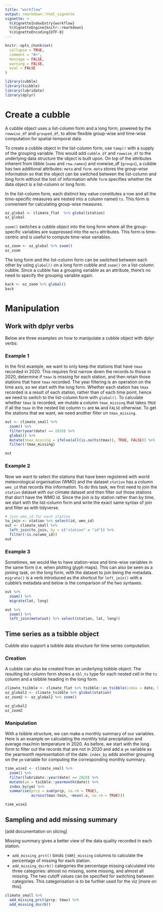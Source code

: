```yaml
---
title: "workflow"
output: rmarkdown::html_vignette
vignette: >
  %\VignetteIndexEntry{workflow}
  %\VignetteEngine{knitr::rmarkdown}
  %\VignetteEncoding{UTF-8}
---
```


```r
knitr::opts_chunk$set(
  collapse = TRUE,
  comment = "#>",
  message = FALSE, 
  warning = FALSE,
  eval = FALSE
)
```

```r
library(cubble)
library(tsibble)
library(lubridate)
library(dplyr)
```

# Create a cubble

A cubble object uses a list-column form and a long form, powered by the `rowwise_df` and `grouped_df`, to allow flexible group-wise and time-wise computation for spatial-temporal data.

To create a cubble object in the list-column form, use `tamp()` with a supply of the grouping variable. This would add `cubble_df` and `rowwise_df` to the underlying data structure the object is built upon. On top of the attributes inherent from tibble (`name` and `row.names`) and rowwise_df (`groups`), a cubble has two additional attributes: `meta` and `form`. `meta` stores the group-wise information so that the object can be switched between the list-column and long form without the lost of information while `form` specifies whether the data object is a list-column or long form.

In the list-column form, each distinct key value constitutes a row and all the time-specific measures are nested into a column named `ts`. This form is convenient for calculating group-wise measures.

```r
oz_global <- climate_flat  %>% global(station)
oz_global
```

`zoom()` switches a cubble object into the long form where all the group-specific variables are suppressed into the `meta` attributes. This form is time-centric and is useful to compute time-wise variables.

```r
oz_zoom <- oz_global %>% zoom()
oz_zoom
```

The long form and the list-column form can be switched between each other by using `global()` on a long form cubble and `zoom()` on a list-column cubble. Since a cubble has a grouping variable as an attribute, there's no need to specify the grouping variable again.

```r
back <- oz_zoom %>% global()
back
```

# Manipulation

## Work with dplyr verbs

Below are three examples on how to manipulate a cubble object with dplyr verbs:

### Example 1 

In the first example, we want to only keep the stations that have `tmax` recorded in 2020. This requires first narrow down the records to those in 2020, determine if `tmax` is missing for each station, and then retain those stations that have `tmax` recorded. The year filtering is an operation on the time axis, so we start with the long form. Whether each station has `tmax` recorded is a result of each station, rather than of each time point, hence we need to switch to the list-column form with `global()`. To calculate whether `tmax` is recorded, we mutate a column `tmax_missing` that takes `TRUE` if all the `tmax` in the nested list column `ts` are `NA` and `FALSE` otherwise. To get the stations that we want, we need another filter on `tmax_missing`.


```r
out <- climate_small %>%
  zoom() %>% 
  filter(year(date) == 2020) %>% 
  global() %>% 
  mutate(tmax_missing = ifelse(all(is.na(ts$tmax)), TRUE, FALSE)) %>% 
  filter(!tmax_missing)

out
```

### Example 2

Now we want to select the stations that have been registered with world meteorological organisation (WMO) and the dataset `station` has a column `wmo_id` that records this information. To do this task, we first need to join the `station` dataset with our climate dataset and then filter out those stations that don't have the WMO id. Since the join is by station rather than by time, we start with the list-column form and write the exact same syntax of join and filter as with tidyverse. 

```r
# join wmo_id for each station
to_join <- station %>% select(id, wmo_id)
out <- climate_small %>% 
  left_join(to_join, by = c("station" = "id")) %>% 
  filter(!is.na(wmo_id))
out
```

### Example 3

Sometimes, we would like to have station-wise and time-wise variables in the same form (i.e. when plotting glyph maps). This can also be seen as a joining task, on the long form, with the dataset to join being the metadata. `migrate()` is a verb introduced as the shortcut for `left_join()` with a cubble's metadata and below is the comparison of the two syntaxes.

```r
out %>% 
  zoom() %>% 
  migrate(lat, long)

out %>% 
  zoom() %>% 
  left_join(meta(out) %>% select(station, lat, long))
```

## Time series as a tsibble object

Cubble also support a tsibble data structure for time series computation. 

### Creation

A cubble can also be created from an underlying tsibble object. The resulting list-column form shows a `tbl_ts` type for each nested cell in the `ts` column and a tsibble heading in the long form.

```r
climate_tsibble <- climate_flat %>% tsibble::as_tsibble(index = date, key = station)
oz_global2 <- climate_tsibble %>% global(station)
oz_zoom2 <- oz_global2 %>% zoom()

oz_global2
oz_zoom2
```

### Manipulation

With a tsibble structure, we can make a monthly summary of our variables. Here is an example on calculating the monthly total precipitation and average max/min temperature in 2020. As before, we start with the long form to filter out the records that are not in 2020 and add a `ym` variable as the yearmonth representation of the date. `index_by` adds another grouping on the `ym` variable for computing the corresponding monthly summary.

```r
time_wise2 <- climate_small %>% 
  zoom() %>% 
  filter(lubridate::year(date) == 2020) %>% 
  mutate(ym = tsibble::yearmonth(date)) %>% 
  index_by(ym) %>% 
  summarise(prcp = sum(prcp, na.rm = TRUE),
            across(tmax:tmin, ~mean(.x, na.rm = TRUE)))

time_wise2
```

## Sampling and add missing summary

[add documentation on slicing]

Missing summary gives a better view of the data quality recorded in each station. 

  - `add_missing_prct()` binds `{VAR}_missing` columns to calculate the percentage of missing for  each station.
  - `add_missing_dscrb()` categories the percentage missing calculated into three categories:  almost no missing, some missing, and almost all missing. The two cutoff values can be specified for switching between categories. This categorisation is to be further used for the viz [more on this].

```r
climate_small %>% 
  add_missing_prct(prcp: tmax) %>% 
  add_missing_dscrb()
```




